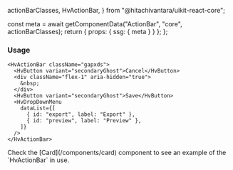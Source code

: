   actionBarClasses,
  HvActionBar,
} from "@hitachivantara/uikit-react-core";


  const meta = await getComponentData("ActionBar", "core", actionBarClasses);
  return { props: { ssg: { meta } } };
};

<Description />

<Page>

### Usage

```tsx live
<HvActionBar className="gapxds">
  <HvButton variant="secondaryGhost">Cancel</HvButton>
  <div className="flex-1" aria-hidden="true">
    &nbsp;
  </div>
  <HvButton variant="secondaryGhost">Save</HvButton>
  <HvDropDownMenu
    dataList={[
      { id: "export", label: "Export" },
      { id: "preview", label: "Preview" },
    ]}
  />
</HvActionBar>
```

<Callout type="info">
  Check the [Card](/components/card) component to see an example of the
  `HvActionBar` in use.
</Callout>

</Page>
